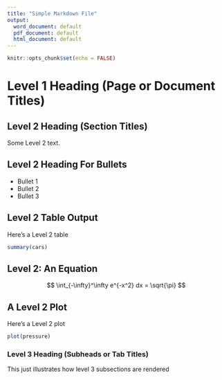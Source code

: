 ```yaml
---
title: "Simple Markdown File"
output:
  word_document: default
  pdf_document: default
  html_document: default
---
```


```r
knitr::opts_chunk$set(echo = FALSE)
```

# Level 1 Heading (Page or Document Titles)

## Level 2 Heading (Section Titles)

Some Level 2 text.

## Level 2 Heading For Bullets

- Bullet 1
- Bullet 2
- Bullet 3

## Level 2 Table Output

Here's a Level 2 table

```r
summary(cars)
```

## Level 2: An Equation

$$
\int_{-\infty}^\infty e^{-x^2} dx = \sqrt{\pi}
$$

## A Level 2 Plot

Here's a Level 2 plot

```r
plot(pressure)
```

### Level 3 Heading (Subheads or Tab Titles)

This just illustrates how level 3 subsections are rendered
